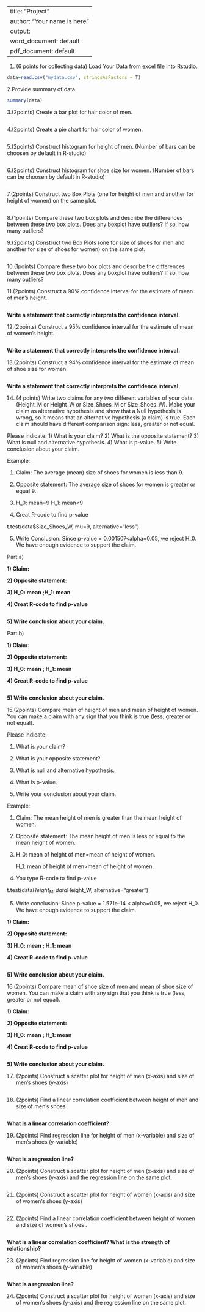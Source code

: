 

---
title: "Project"
author: "Your name is here"
output:
  word_document: default
  pdf_document: default
---


1. (6 points for collecting data) Load Your Data from excel file into Rstudio. 


```{r}

data=read.csv("mydata.csv", stringsAsFactors = T)


```

2.Provide summary of data.

```{r}

summary(data)

```


3.(2points) Create a bar plot for hair color of men. 

```{r}



    
```


4.(2points) Create a pie chart for hair color of women. 


```{r}


```
       

5.(2points) Construct histogram for height of men. (Number of bars can be choosen by default in R-studio) 




```{r}




```





6.(2points) Construct histogram for shoe size for women. (Number of bars can be choosen by default in R-studio)
```{r}



```






7.(2points)	Construct two Box Plots (one for height of men and another for height of women) on the same plot.

```{r}



```



8.(1points) Compare these two box plots and describe the differences between these two box plots. Does any boxplot have outliers? If so, how many outliers? 



9.(2points) Construct two Box Plots (one for size of shoes for men and another for size of shoes for women) on the same plot.


```{r}



```




10.(1points) Compare these two box plots and describe the differences between these two box plots. Does any boxplot have outliers? If so, how many outliers? 




11.(2points) Construct a 90% confidence interval for the estimate of mean of men's height. 

```{r}



```

**Write a statement that correctly interprets the confidence interval.**




12.(2points) Construct a 95% confidence interval for the estimate of mean of women's height. 

```{r}




```

**Write a statement that correctly interprets the confidence interval.**



13.(2points) Construct a 94% confidence interval for the estimate of mean of shoe size for women. 

```{r}



```

**Write a statement that correctly interprets the confidence interval.**







14. (4 points) Write two claims for any two different variables of your data (Height_M or Height_W or Size_Shoes_M or Size_Shoes_W). Make your claim as alternative hypothesis and show that a Null hypothesis is wrong, so it means that an  alternative hypothesis (a claim) is   true. Each claim should have different comparison sign: less, greater or not equal.

Please indicate:
1)	What is your claim? 
2)	What is the opposite statement?
3)	What is null and alternative hypothesis. 
4)	What is p-value.
5)	Write conclusion about your claim. 


Example: 

1) Claim: The average (mean) size of shoes for women is less than 9. 

2) Opposite statement: The average size of shoes for women is greater or equal 9. 

3) H_0: mean=9
   H_1: mean<9
   
 4) Creat R-code to find p-value

t.test(data$Size_Shoes_W, mu=9, alternative="less")

5) Write Conclusion: Since  p-value = 0.001507<alpha=0.05, we reject H_0. We have enough evidence to support the claim.

Part a)

**1) Claim: **

**2) Opposite statement:**

**3) H_0: mean   ;H_1: mean   **

   
**4) Creat R-code to find p-value**

```{r}




```

**5)	Write conclusion about your claim. **


Part b)

**1) Claim: **

**2) Opposite statement:**

**3) H_0: mean    ; H_1: mean   **
   
**4) Creat R-code to find p-value**

```{r}



```

**5)	Write conclusion about your claim. **


15.(2points) Compare mean of height of men and mean of height of women. You can make a claim with any sign that you think is true (less, greater or not equal). 

Please indicate:

1)	What is your claim? 

2)	What is your opposite statement?

3)	What is null and alternative hypothesis. 

4)	What is p-value.

5)	Write your conclusion about your claim. 


Example: 

1) Claim: The mean height of men is greater than the mean height of women.

2) Opposite statement: The mean height of men is less or equal to the mean height of women.

3) H_0: mean of height of men=mean of height of women. 

   H_1: mean of height of men>mean of height of women. 

4) You type R-code to find p-value

t.test(data$Height_M, data$Height_W, alternative="greater")

5) Write conclusion: Since p-value =  1.571e-14 < alpha=0.05, we reject H_0. We have enough evidence to support the claim.

**1) Claim: **

**2) Opposite statement:**

**3) H_0: mean      ;  H_1: mean   **
   
**4) Creat R-code to find p-value**


```{r}


```
**5)	Write conclusion about your claim. **



16.(2points) Compare mean of shoe size of men and mean of shoe size of women. You can make a claim with any sign that you think is true (less, greater or not equal). 

**1) Claim: **

**2) Opposite statement:**

**3) H_0: mean      ;  H_1: mean   **
   
**4) Creat R-code to find p-value**

```{r}



```

**5)	Write conclusion about your claim. **


17) (2points) Construct a scatter plot for height of men (x-axis) and size of men's shoes (y-axis)



```{r}



```

18) (2points) Find a linear correlation coefficient between height of men and size of men's shoes .


```{r}



```
  
  
**What is a linear correlation coefficient?**


19) (2points) Find regression line for height of men (x-variable) and size of men's shoes (y-variable)


```{r}



```

**What is a regression line?**
 
20) (2points) Construct a scatter plot for height of men (x-axis) and size of men's shoes (y-axis) and the regression line on the same plot. 

```{r}




```



21) (2points) Construct a scatter plot for height of women (x-axis) and size of women's shoes (y-axis)



```{r}


```

22) (2points) Find a linear correlation coefficient between height of women and size of women's shoes .


```{r}



```
  
  
**What is a linear correlation coefficient? What is the strength of relationship? **


23) (2points) Find regression line for height of women (x-variable) and size of women's shoes (y-variable)


```{r}


```

**What is a regression line?**
 
24) (2points) Construct a scatter plot for height of women (x-axis) and size of women's shoes (y-axis) and the regression line on the same plot. 

```{r}



```





